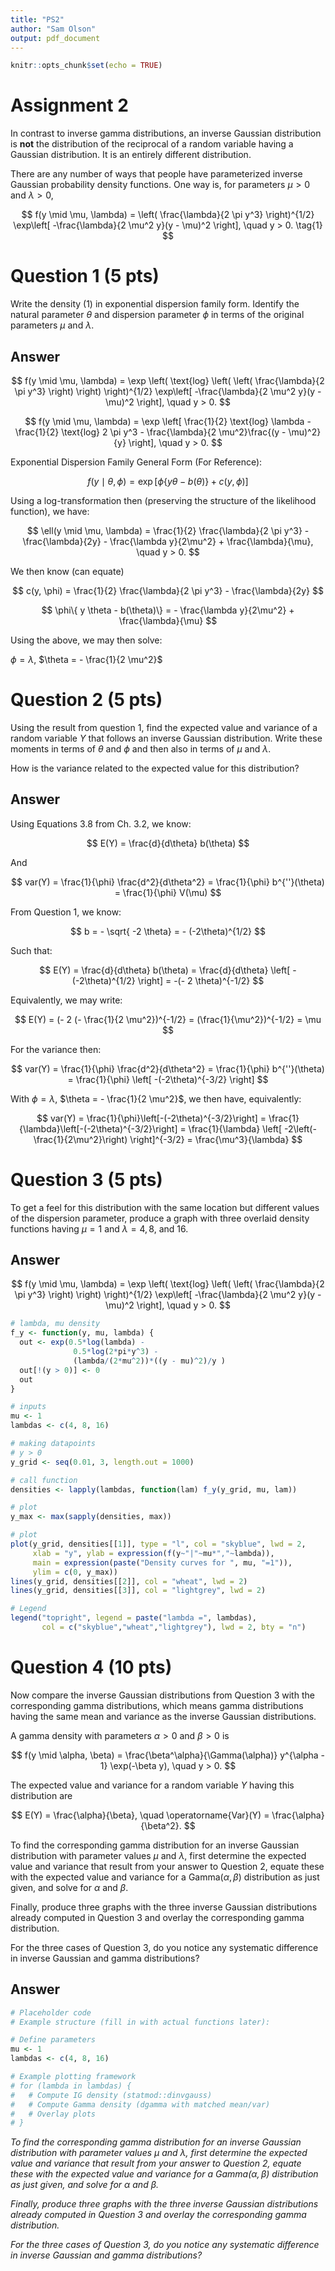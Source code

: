```yaml
---
title: "PS2"
author: "Sam Olson"
output: pdf_document
---
```


```r
knitr::opts_chunk$set(echo = TRUE)
```

# Assignment 2

In contrast to inverse gamma distributions, an inverse Gaussian distribution is **not** the distribution of the reciprocal of a random variable having a Gaussian distribution. It is an entirely different distribution.  

There are any number of ways that people have parameterized inverse Gaussian probability density functions. One way is, for parameters $\mu > 0$ and $\lambda > 0$,

$$
f(y \mid \mu, \lambda) =
\left( \frac{\lambda}{2 \pi y^3} \right)^{1/2}
\exp\left[
-\frac{\lambda}{2 \mu^2 y}(y - \mu)^2
\right], \quad y > 0.
\tag{1}
$$

\newpage

# Question 1 (5 pts)

Write the density (1) in exponential dispersion family form. Identify the natural parameter $\theta$ and dispersion parameter $\phi$ in terms of the original parameters $\mu$ and $\lambda$.

## Answer

$$
f(y \mid \mu, \lambda) = \exp \left( \text{log} \left( \left( \frac{\lambda}{2 \pi y^3} \right) \right) \right)^{1/2} \exp\left[ -\frac{\lambda}{2 \mu^2 y}(y - \mu)^2 \right], \quad y > 0.
$$

$$
f(y \mid \mu, \lambda) = \exp \left[ \frac{1}{2} \text{log} \lambda - \frac{1}{2} \text{log} 2 \pi y^3 - \frac{\lambda}{2 \mu^2}\frac{(y - \mu)^2}{y} \right], \quad y > 0.
$$

Exponential Dispersion Family General Form (For Reference): 

$$
f(y \mid \theta, \phi) = \exp \left[ \phi\{ y \theta - b(\theta)\} + c(y, \phi)\right]
$$

Using a log-transformation then (preserving the structure of the likelihood function), we have: 

$$
\ell(y \mid \mu, \lambda) = \frac{1}{2} \frac{\lambda}{2 \pi y^3} - \frac{\lambda}{2y} - \frac{\lambda y}{2\mu^2} + \frac{\lambda}{\mu}, \quad y > 0.
$$

We then know (can equate) 

$$
c(y, \phi)  = \frac{1}{2} \frac{\lambda}{2 \pi y^3} - \frac{\lambda}{2y}
$$

$$
\phi\{ y \theta - b(\theta)\}  = - \frac{\lambda y}{2\mu^2} + \frac{\lambda}{\mu}
$$

Using the above, we may then solve: 

$\phi = \lambda$, $\theta = - \frac{1}{2 \mu^2}$

\newpage 

# Question 2 (5 pts)

Using the result from question 1, find the expected value and variance of a random variable $Y$ that follows an inverse Gaussian distribution. Write these moments in terms of $\theta$ and $\phi$ and then also in terms of $\mu$ and $\lambda$.  

How is the variance related to the expected value for this distribution?

## Answer

Using Equations 3.8 from Ch. 3.2, we know: 

$$
E(Y) = \frac{d}{d\theta} b(\theta)
$$

And 

$$
var(Y) = \frac{1}{\phi} \frac{d^2}{d\theta^2} = \frac{1}{\phi} b^{''}(\theta) = \frac{1}{\phi} V(\mu)
$$

From Question 1, we know: 

$$
b = - \sqrt{ -2 \theta} = - (-2\theta)^{1/2}
$$

Such that: 

$$
E(Y) = \frac{d}{d\theta} b(\theta) = \frac{d}{d\theta} \left[ - (-2\theta)^{1/2} \right] = -(- 2 \theta)^{-1/2}
$$ 

Equivalently, we may write: 

$$
E(Y) = (- 2 (- \frac{1}{2 \mu^2})^{-1/2} = (\frac{1}{\mu^2})^{-1/2} = \mu
$$

For the variance then: 

$$
var(Y) = \frac{1}{\phi} \frac{d^2}{d\theta^2} = \frac{1}{\phi} b^{''}(\theta) = \frac{1}{\phi} \left[ -(-2\theta)^{-3/2} \right]
$$

With $\phi = \lambda$, $\theta = - \frac{1}{2 \mu^2}$, we then have, equivalently: 

$$
var(Y) = \frac{1}{\phi}\left[-(-2\theta)^{-3/2}\right]
= \frac{1}{\lambda}\left[-(-2\theta)^{-3/2}\right]
= \frac{1}{\lambda} \left[ -2\left(-\frac{1}{2\mu^2}\right) \right]^{-3/2}
= \frac{\mu^3}{\lambda}
$$

\newpage 

# Question 3 (5 pts)

To get a feel for this distribution with the same location but different values of the dispersion parameter, produce a graph with three overlaid density functions having $\mu = 1$ and $\lambda = 4, 8,$ and $16$.

## Answer

$$
f(y \mid \mu, \lambda) = \exp \left( \text{log} \left( \left( \frac{\lambda}{2 \pi y^3} \right) \right) \right)^{1/2} \exp\left[ -\frac{\lambda}{2 \mu^2 y}(y - \mu)^2 \right], \quad y > 0.
$$

```r
# lambda, mu density
f_y <- function(y, mu, lambda) {
  out <- exp(0.5*log(lambda) -
              0.5*log(2*pi*y^3) -
              (lambda/(2*mu^2))*((y - mu)^2)/y )
  out[!(y > 0)] <- 0
  out
}

# inputs
mu <- 1
lambdas <- c(4, 8, 16)

# making datapoints 
# y > 0
y_grid <- seq(0.01, 3, length.out = 1000)

# call function
densities <- lapply(lambdas, function(lam) f_y(y_grid, mu, lam))

# plot
y_max <- max(sapply(densities, max))

# plot
plot(y_grid, densities[[1]], type = "l", col = "skyblue", lwd = 2,
     xlab = "y", ylab = expression(f(y~"|"~mu*","~lambda)),
     main = expression(paste("Density curves for ", mu, "=1")),
     ylim = c(0, y_max))
lines(y_grid, densities[[2]], col = "wheat", lwd = 2)
lines(y_grid, densities[[3]], col = "lightgrey", lwd = 2)

# Legend
legend("topright", legend = paste("lambda =", lambdas),
       col = c("skyblue","wheat","lightgrey"), lwd = 2, bty = "n")
```

\newpage 

# Question 4 (10 pts)

Now compare the inverse Gaussian distributions from Question 3 with the corresponding gamma distributions, which means gamma distributions having the same mean and variance as the inverse Gaussian distributions.  

A gamma density with parameters $\alpha > 0$ and $\beta > 0$ is

$$
f(y \mid \alpha, \beta) =
\frac{\beta^\alpha}{\Gamma(\alpha)}
y^{\alpha - 1} \exp(-\beta y), \quad y > 0.
$$

The expected value and variance for a random variable $Y$ having this distribution are

$$
E(Y) = \frac{\alpha}{\beta}, \quad
\operatorname{Var}(Y) = \frac{\alpha}{\beta^2}.
$$

To find the corresponding gamma distribution for an inverse Gaussian distribution with parameter values $\mu$ and $\lambda$, first determine the expected value and variance that result from your answer to Question 2, equate these with the expected value and variance for a $\text{Gamma}(\alpha, \beta)$ distribution as just given, and solve for $\alpha$ and $\beta$.

Finally, produce three graphs with the three inverse Gaussian distributions already computed in Question 3 and overlay the corresponding gamma distribution.  

For the three cases of Question 3, do you notice any systematic difference in inverse Gaussian and gamma distributions?

## Answer

```r
# Placeholder code
# Example structure (fill in with actual functions later):

# Define parameters
mu <- 1
lambdas <- c(4, 8, 16)

# Example plotting framework
# for (lambda in lambdas) {
#   # Compute IG density (statmod::dinvgauss)
#   # Compute Gamma density (dgamma with matched mean/var)
#   # Overlay plots
# }
```

*To find the corresponding gamma distribution for an inverse Gaussian distribution with parameter values $\mu$ and $\lambda$, first determine the expected value and variance that result from your answer to Question 2, equate these with the expected value and variance for a $\text{Gamma}(\alpha, \beta)$ distribution as just given, and solve for $\alpha$ and $\beta$.*

*Finally, produce three graphs with the three inverse Gaussian distributions already computed in Question 3 and overlay the corresponding gamma distribution.*

*For the three cases of Question 3, do you notice any systematic difference in inverse Gaussian and gamma distributions?*

